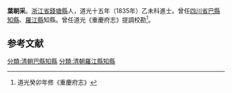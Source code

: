 '''葉朝采'''{{BD|？年||？年||catIdx=Y葉}}。[[浙江省|浙江省]][[錢塘縣|錢塘縣]]人，道光十五年（1835年）乙未科進士。曾任[[四川省|四川省]][[巴縣|巴縣]][[知縣|知縣]]、[[羅江縣|羅江縣]]知縣。曾任道光《重慶府志》提調校勘<ref>道光癸卯年修《重慶府志》</ref>。

==参考文献==
{{Reflist}}

{{道光十五年乙未科殿試金榜}}
{{DEFAULTSORT:Y葉}}
[[分類:清朝巴縣知縣|分類:清朝巴縣知縣]]
[[分類:清朝羅江縣知縣|分類:清朝羅江縣知縣]]
{{清朝人物小作品}}